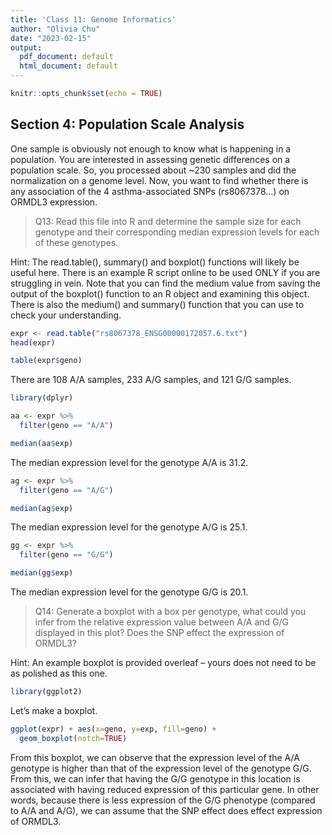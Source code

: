 ```yaml
---
title: 'Class 11: Genome Informatics'
author: "Olivia Chu"
date: "2023-02-15"
output:
  pdf_document: default
  html_document: default
---
```


```r
knitr::opts_chunk$set(echo = TRUE)
```

## Section 4: Population Scale Analysis

One sample is obviously not enough to know what is happening in a population. You are interested in assessing genetic differences on a population scale. So, you processed about ~230 samples and did the normalization on a genome level. Now, you want to find whether there is any association of the 4 asthma-associated SNPs (rs8067378…) on ORMDL3 expression.

> Q13: Read this file into R and determine the sample size for each genotype and their
corresponding median expression levels for each of these genotypes.

Hint: The read.table(), summary() and boxplot() functions will likely be useful here. There is an example R script online to be used ONLY if you are struggling in vein. Note that you can find the medium value from saving the output of the boxplot() function to an R object and examining this object. There is also the medium() and summary() function that you can use to check your understanding.

```r
expr <- read.table("rs8067378_ENSG00000172057.6.txt")
head(expr)
```

```r
table(expr$geno)
```

There are 108 A/A samples, 233 A/G samples, and 121 G/G samples.

```r
library(dplyr)
```

```r
aa <- expr %>%
  filter(geno == "A/A")

median(aa$exp)
```

The median expression level for the genotype A/A is 31.2.

```r
ag <- expr %>%
  filter(geno == "A/G")

median(ag$exp)
```

The median expression level for the genotype A/G is 25.1.

```r
gg <- expr %>%
  filter(geno == "G/G")

median(gg$exp)
```

The median expression level for the genotype G/G is 20.1.

> Q14: Generate a boxplot with a box per genotype, what could you infer from the relative expression value between A/A and G/G displayed in this plot? Does the SNP effect the expression of ORMDL3?

Hint: An example boxplot is provided overleaf – yours does not need to be as polished as this one.

```r
library(ggplot2)
```

Let's make a boxplot.

```r
ggplot(expr) + aes(x=geno, y=exp, fill=geno) +
  geom_boxplot(notch=TRUE)
```

From this boxplot, we can observe that the expression level of the A/A genotype is higher than that of the expression level of the genotype G/G. From this, we can infer that having the G/G genotype in this location is associated with having reduced expression of this particular gene. In other words, because there is less expression of the G/G phenotype (compared to A/A and A/G), we can assume that the SNP effect does effect expression of ORMDL3.